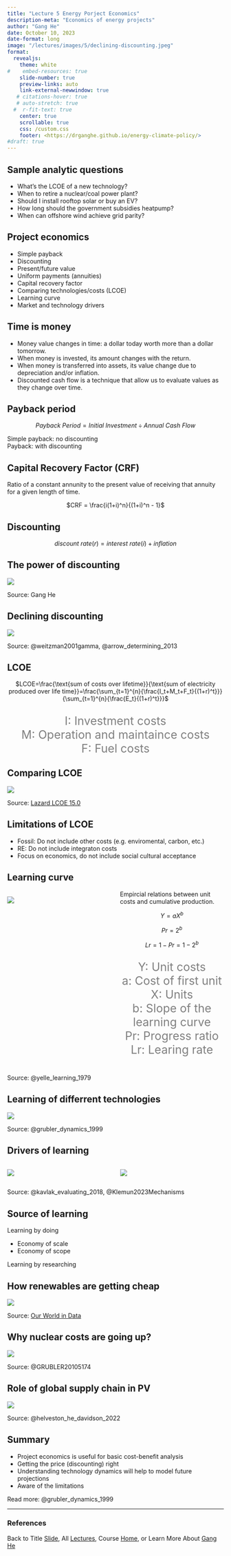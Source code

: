 ```yaml
---
title: "Lecture 5 Energy Porject Economics"
description-meta: "Economics of energy projects"
author: "Gang He"
date: October 10, 2023
date-format: long
image: "/lectures/images/5/declining-discounting.jpeg"
format:
  revealjs:
    theme: white
#    embed-resources: true
    slide-number: true
    preview-links: auto
    link-external-newwindow: true
   # citations-hover: true
   # auto-stretch: true
  #  r-fit-text: true
    center: true
    scrollable: true
    css: /custom.css
    footer: <https://drganghe.github.io/energy-climate-policy/>
#draft: true
---
```


## Sample analytic questions

- What's the LCOE of a new technology?  
- When to retire a nuclear/coal power plant?    
- Should I install rooftop solar or buy an EV?  
- How long should the government subsidies heatpump?  
- When can offshore wind achieve grid parity?  


## Project economics
 
- Simple payback  
- Discounting  
- Present/future value  
- Uniform payments (annuities)  
- Capital recovery factor  
- Comparing technologies/costs (LCOE)  
- Learning curve  
- Market and technology drivers 


## Time is money

- Money value changes in time: a dollar today worth more than a dollar tomorrow.    
- When money is invested, its amount changes with the return.  
- When money is transferred into assets, its value change due to depreciation and/or inflation.  
- Discounted cash flow is a technique that allow us to evaluate values as they change over time.  
  

## Payback period 

<center>
$Payback\ Period = Initial\ Investment ÷ Annual\ Cash\ Flow$
</center>

Simple payback: no discounting  
Payback: with discounting  


## Capital Recovery Factor (CRF)

Ratio of a constant annunity to the present value of receiving that annuity for a given length of time.

<center>
$CRF = \frac{i(1+i)^n}{(1+i)^n - 1}$
</center>


## Discounting

<center>
$discount\ rate (r) = interest\ rate (i) + inflation$
</center>


## The power of discounting
![](/lectures/images/5/discounting-schedule.png){fig-align="center"}

::: footer
Source: Gang He 
:::


## Declining discounting

![](/lectures/images/5/declining-discounting.jpeg){fig-align="center"}

::: footer
Source: @weitzman2001gamma, @arrow_determining_2013  
:::


## LCOE
<center>
$LCOE=\frac{\text{sum of costs over lifetime}}{\text{sum of electricity produced over life time}}=\frac{\sum_{t=1}^{n}{\frac{I_t+M_t+F_t}{(1+r)^t}}}{\sum_{t=1}^{n}{\frac{E_t}{(1+r)^t}}}$
</center>

<p style="font-size:20pt; color:gray; text-align:center">
I: Investment costs  
M: Operation and maintaince costs  
F: Fuel costs 
</p>


## Comparing LCOE

![](/lectures/images/5/lazard-lcoe-2021.png){fig-align="center"}

::: footer
Source: [Lazard LCOE 15.0](https://www.lazard.com/perspective/levelized-cost-of-energy-levelized-cost-of-storage-and-levelized-cost-of-hydrogen/)
:::


## Limitations of LCOE

- Fossil: Do not include other costs (e.g. enviromental, carbon, etc.)   
- RE: Do not include integraton costs
- Focus on economics, do not include social cultural acceptance


## Learning curve

:::columns

::: {.column width="50%"}

![](/lectures/images/5/cumulative-learning-curve.png){fig-align="center"}

:::

::: {.column width="50%"}
Empircial relations between unit costs and cumulative production.
<center>
$Y = aX^b$

$Pr=2^{b}$

$Lr=1-Pr=1-2^{b}$
</center>

<p style="font-size:20pt; color:gray; text-align:center">
Y: Unit costs  
a: Cost of first unit  
X: Units  
b: Slope of the learning curve  
Pr: Progress ratio   
Lr: Learing rate
</p>

:::
:::

::: footer
Source: @yelle_learning_1979  
:::


## Learning of differrent technologies

![](/lectures/images/5/energy-technology-learning.png){fig-align="center"}

::: footer
Source: @grubler_dynamics_1999 
:::


## Drivers of learning

:::columns

::: {.column width="50%"}
![](/lectures/images/5/contribution-to-module-cost-change.jpg){fig-align="center"}
:::

::: {.column width="50%"}
![](/lectures/images/5/estimated-contributions-to-pv-cost-reduction.webp){fig-align="center"}
:::

:::

::: footer
Source: @kavlak_evaluating_2018, @Klemun2023Mechanisms
:::


## Source of learning

Learning by doing

- Economy of scale  
- Economy of scope  

Learning by researching  


## How renewables are getting cheap

![](/lectures/images/5/learning-curves-for-electricity-prices.png){fig-align="center"}

::: footer
Source: [Our World in Data](https://ourworldindata.org/cheap-renewables-growth)
:::

## Why nuclear costs are going up?

![](/lectures/images/5/nuclear-learning.jpg){fig-align="center"}

::: footer
Source: @GRUBLER20105174 
:::

## Role of global supply chain in PV 

![](/lectures/images/5/fig2_prices_historical_national_global.png){fig-align="center"}

::: footer
Source: @helveston_he_davidson_2022 
:::

## Summary

- Project economics is useful for basic cost-benefit analysis  
- Getting the price (discounting) right  
- Understanding technology dynamics will help to model future projections  
- Aware of the limitations   


::: footer
Read more: @grubler_dynamics_1999 
:::


---
### References

::: {#refs}
:::

::: footer
Back to Title [Slide](https://drganghe.github.io/energy-climate-policy/lectures/lecture5.html/#/title-slide), All [Lectures](https://drganghe.github.io/energy-climate-policy/lectures.html), Course [Home](https://drganghe.github.io/energy-climate-policy/), or Learn More About [Gang He](https://drganghe.github.io)
:::